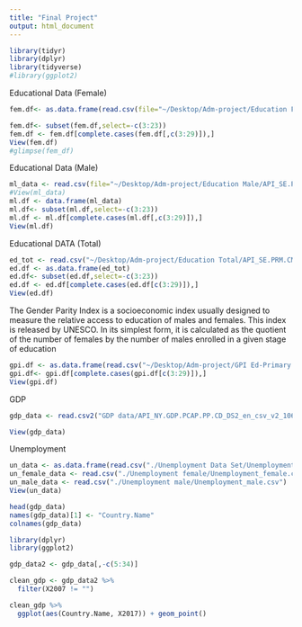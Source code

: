 ```yaml
---
title: "Final Project"
output: html_document
---
```

```r
library(tidyr)
library(dplyr)
library(tidyverse)
#library(ggplot2)
```

Educational Data (Female)
```r
fem.df<- as.data.frame(read.csv(file="~/Desktop/Adm-project/Education Female/API_SE.PRM.CMPT.FE.ZS_DS2_en_csv_v2_10580877.csv"))
```


```r
fem.df<- subset(fem.df,select=-c(3:23))
fem.df <- fem.df[complete.cases(fem.df[,c(3:29)]),]
View(fem.df)
#glimpse(fem_df)
```


Educational Data (Male)
```r
ml_data <- read.csv(file="~/Desktop/Adm-project/Education Male/API_SE.PRM.CMPT.MA.ZS_DS2_en_csv_v2_10580880.csv")
#View(ml_data)
ml.df <- data.frame(ml_data)
ml.df<- subset(ml.df,select=-c(3:23))
ml.df <- ml.df[complete.cases(ml.df[,c(3:29)]),]
View(ml.df)
```


Educational DATA (Total)
```r
ed_tot <- read.csv("~/Desktop/Adm-project/Education Total/API_SE.PRM.CMPT.ZS_DS2_en_csv_v2_10579238.csv")
ed.df <- as.data.frame(ed_tot)
ed.df<- subset(ed.df,select=-c(3:23))
ed.df <- ed.df[complete.cases(ed.df[c(3:29)]),]
View(ed.df)
```


The Gender Parity Index is a socioeconomic index usually designed to measure the relative access to education of males and females. This index is released by UNESCO. In its simplest form, it is calculated as the quotient of the number of females by the number of males enrolled in a given stage of education

```r
gpi.df <- as.data.frame(read.csv("~/Desktop/Adm-project/GPI Ed-Primary:Secondary/API_SE.ENR.PRSC.FM.ZS_DS2_en_excel_v2_10576950.csv"))
gpi.df<- gpi.df[complete.cases(gpi.df[c(3:29)]),]
View(gpi.df)
```

GDP
```r
gdp_data <- read.csv2("GDP data/API_NY.GDP.PCAP.PP.CD_DS2_en_csv_v2_10617557.csv", header = TRUE, sep = ",")

View(gdp_data)
```


Unemployment
```r
un_data <- as.data.frame(read.csv("./Unemployment Data Set/Unemployment_percent_of_total_labor_force.csv"))
un_female_data <- read.csv("./Unemployment female/Unemployment_female.csv")
un_male_data <- read.csv("./Unemployment male/Unemployment_male.csv")
View(un_data)
```



```r
head(gdp_data)
names(gdp_data)[1] <- "Country.Name"
colnames(gdp_data)
```


```r
library(dplyr)
library(ggplot2)
```

```r
gdp_data2 <- gdp_data[,-c(5:34)]
```

```r
clean_gdp <- gdp_data2 %>%
  filter(X2007 != "")
```

```r
clean_gdp %>%
  ggplot(aes(Country.Name, X2017)) + geom_point()
```


